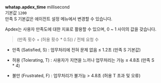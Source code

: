 **whatap.apdex_time** <span class='type'>millisecond</span><br/>
기본값 `1200`<br/>
만족 S 기본값은 에이전트 설정 메뉴에서 변경할 수 있습니다.

Apdex는 사용자 만족도에 대한 지표로 활용할 수 있으며, 0 ~ 1 사이의 값을 갖습니다.

> (만족 횟수 + (허용 횟수 * 0.5)) / 전체 요청 수

* 만족 (Satisfied, S) : 업무처리에 전혀 문제 없음 ≤ 1.2초 (만족 S 기본값)

* 허용 (Tolerating, T) : 사용자가 지연을 느끼나 업무처리는 가능 ≤ 4.8초 (만족 S * 4)

* 불만 (Frustrated, F) : 업무처리가 불가능 > 4.8초 (허용 T 초과 및 오류)